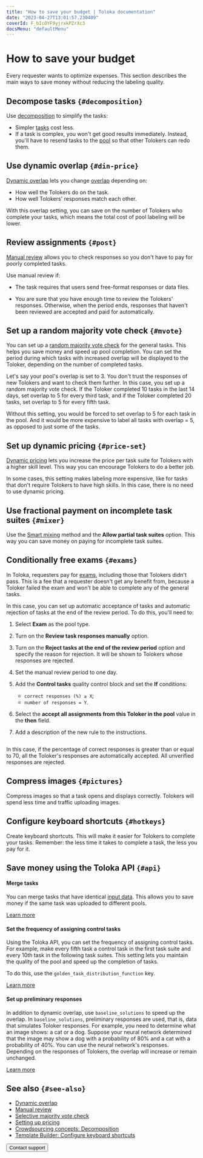 ```yaml
---
title: "How to save your budget | Toloka documentation"
date: "2023-04-27T13:01:57.230409"
coverId: F_bIcOYF9yjrxkPZrXc3
docsMenu: "defaultMenu"
---
```


# How to save your budget

Every requester wants to optimize expenses. This section describes the main ways to save money without reducing the labeling quality.

## Decompose tasks `{#decomposition}`

Use [decomposition](/docs/guide/solution-architecture) to simplify the tasks:

- Simpler [tasks](/docs/glossary#task) cost less.
- If a task is complex, you won't get good results immediately. Instead, you'll have to resend tasks to the [pool](/docs/glossary#pool) so that other Tolokers can redo them.

## Use dynamic overlap `{#din-price}`

[Dynamic overlap](/docs/guide/dynamic-overlap) lets you change [overlap](/docs/glossary#overlap) depending on:

- How well the Tolokers do on the task.
- How well Tolokers' responses match each other.

With this overlap setting, you can save on the number of Tolokers who complete your tasks, which means the total cost of pool labeling will be lower.

## Review assignments `{#post}`
[Manual review](/docs/guide/offline-accept) allows you to check responses so you don't have to pay for poorly completed tasks.

Use manual review if:

- The task requires that users send free-format responses or data files.

- You are sure that you have enough time to review the Tolokers' responses. Otherwise, when the period ends, responses that haven't been reviewed are accepted and paid for automatically.

## Set up a random majority vote check `{#mvote}`
You can set up a [random majority vote check](/docs/guide/selective-mvote) for the general tasks. This helps you save money and speed up pool completion. You can set the period during which tasks with increased overlap will be displayed to the Toloker, depending on the number of completed tasks.

<Cut title="Example">

Let's say your pool's overlap is set to 3. You don't trust the responses of new Tolokers and want to check them further. In this case, you set up a random majority vote check. If the Toloker completed 10 tasks in the last 14 days, set overlap to 5 for every third task, and if the Toloker completed 20 tasks, set overlap to 5 for every fifth task.

Without this setting, you would be forced to set overlap to 5 for each task in the pool. And it would be more expensive to label all tasks with overlap = 5, as opposed to just some of the tasks.

</Cut>

## Set up dynamic pricing `{#price-set}`

[Dynamic pricing](/docs/guide/dynamic-pricing) lets you increase the price per task suite for Tolokers with a higher skill level. This way you can encourage Tolokers to do a better job.

In some cases, this setting makes labeling more expensive, like for tasks that don't require Tolokers to have high skills. In this case, there is no need to use dynamic pricing.

## Use fractional payment on incomplete task suites `{#mixer}`

Use the [Smart mixing](/docs/guide/distribute-tasks-by-pages#smart-mixing) method and the **Allow partial task suites** option. This way you can save money on paying for incomplete task suites.

## Conditionally free exams `{#exams}`

In Toloka, requesters pay for [exams](/docs/glossary#exam), including those that Tolokers didn't pass. This is a fee that a requester doesn't get any benefit from, because a Toloker failed the exam and won't be able to complete any of the general tasks.

In this case, you can set up automatic acceptance of tasks and automatic rejection of tasks at the end of the review period. To do this, you'll need to:

1. Select **Exam** as the pool type.

1. Turn on the **Review task responses manually** option.

1. Turn on the **Reject tasks at the end of the review period** option and specify the reason for rejection. It will be shown to Tolokers whose responses are rejected.

1. Set the manual review period to one day.

1. Add the **Control tasks** quality control block and set the **If** conditions:

    - `correct responses (%) ≥ X`;
    - `number of responses = Y`.

1. Select the **accept all assignments from this Toloker in the pool** value in the **then** field.

1. Add a description of the new rule to the instructions.

<Cut title="Sample settings">

<Image width="700px" withBackground imageId="bdcac7f7f6fea8eefc41bbdd9ef0305d" alt="" />

In this case, if the percentage of correct responses is greater than or equal to 70, all the Toloker's responses are automatically accepted. All unverified responses are rejected.

</Cut>

## Compress images `{#pictures}`
Compress images so that a task opens and displays correctly. Tolokers will spend less time and traffic uploading images.

## Configure keyboard shortcuts `{#hotkeys}`
Create keyboard shortcuts. This will make it easier for Tolokers to complete your tasks. Remember: the less time it takes to complete a task, the less you pay for it.

## Save money using the Toloka API `{#api}`
#### Merge tasks

You can merge tasks that have identical [input data](/docs/guide/incoming). This allows you to save money if the same task was uploaded to different pools.

[Learn more](/docs/api/tasks)

#### Set the frequency of assigning control tasks

Using the Toloka API, you can set the frequency of assigning control tasks. For example, make every fifth task a control task in the first task suite and every 10th task in the following task suites. This setting lets you maintain the quality of the pool and speed up the completion of tasks.

To do this, use the `golden_task_distribution_function` key.

[Learn more](https://toloka.ai/docs/api/api-reference/#post-/pools)

#### Set up preliminary responses

In addition to dynamic overlap, use `baseline_solutions` to speed up the overlap. In `baseline_solutions`, preliminary responses are used, that is, data that simulates Toloker responses. For example, you need to determine what an image shows: a cat or a dog. Suppose your neural network determined that the image may show a dog with a probability of 80% and a cat with a probability of 40%. You can use the neural network's responses. Depending on the responses of Tolokers, the overlap will increase or remain unchanged.

[Learn more](https://toloka.ai/docs/api/api-reference/#post-/tasks)

## See also `{#see-also}`

- [Dynamic overlap](/docs/guide/dynamic-overlap)
- [Manual review](/docs/guide/offline-accept)
- [Selective majority vote check](/docs/guide/selective-mvote)
- [Setting up pricing](/docs/guide/dynamic-pricing)
- [Crowdsourcing concepts: Decomposition](https://toloka.ai/knowledgebase/decomposition/)
- [Template Builder: Configure keyboard shortcuts](/docs/template-builder/best-practices/hotkeys)

<Button themeColor="light" view="default" size="l" type="link" url="/docs/guide/troubleshooting/support?form-source=guide-save-money">Contact support</Button>